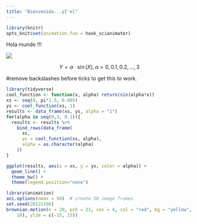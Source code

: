 ```yaml
---
title: "Bienvenido...yI'el"
---
```


```r
library(knitr)
opts_knit$set(animation.fun = hook_scianimator)
```

Hola mundo !!!

![](Fargo.jpg)


$$Y = \alpha \cdot \sin(X), \alpha = 0,0.1,0.2,...,3$$


#remove backslashes before ticks to get this to work. 
```r
library(tidyverse)
cool_function <- function(x, alpha) return(sin(alpha*x))
xs <- seq(0, pi*1.5, 0.005)
ys <- cool_function(xs, 1)
results <- data_frame(xs, ys, alpha = "1")
for(alpha in seq(0,3, 0.1)){
  results <- results %>% 
    bind_rows(data_frame(
      xs, 
      ys = cool_function(xs, alpha),
      alpha = as.character(alpha)
    ))
}

ggplot(results, aes(x = xs, y = ys, color = alpha)) + 
  geom_line() + 
  theme_bw() + 
  theme(legend.position="none")
```

```r
library(animation)
ani.options(nmax = 50)  # create 50 image frames
set.seed(20121106)
brownian.motion(n = 20, pch = 21, cex = 4, col = "red", bg = "yellow", xlim = c(-10, 
    10), ylim = c(-15, 15))
```